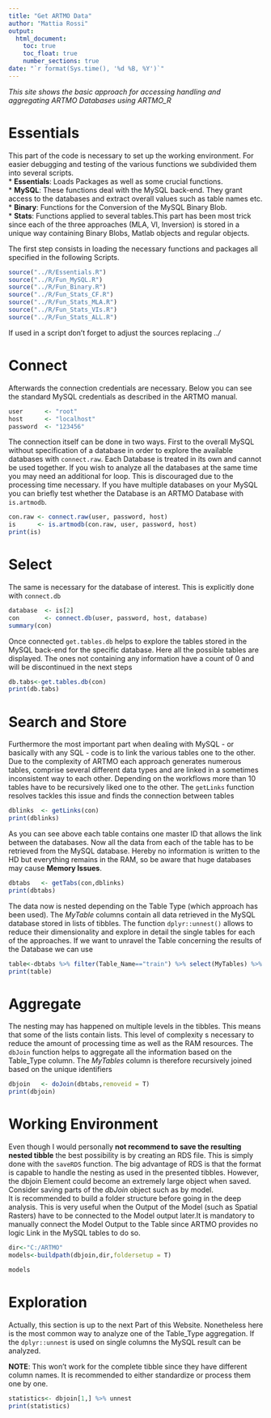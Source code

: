 ```yaml
---
title: "Get ARTMO Data"
author: "Mattia Rossi"
output:
  html_document:
    toc: true
    toc_float: true
    number_sections: true
date: "`r format(Sys.time(), '%d %B, %Y')`"
---
```


*This site shows the basic approach for accessing handling and aggregating ARTMO Databases using ARTMO_R*

# Essentials

This part of the code is necessary to set up the working environment. For easier debugging and testing of the various functions  we subdivided them into several scripts.  
* **Essentials**: Loads Packages as well as some crucial functions.  
* **MySQL**: These functions deal with the MySQL back-end. They grant access to the databases and extract overall values such as table names etc.  
* **Binary**: Functions for the Conversion of the MySQL Binary Blob.  
* **Stats**: Functions applied to several tables.This part has been most trick since each of the three approaches (MLA, VI, Inversion) is stored in a unique way containing Binary Blobs, Matlab objects and regular objects.

The first step consists in loading the necessary functions and packages all specified in the following Scripts.

```r
source("../R/Essentials.R")
source("../R/Fun_MySQL.R")
source("../R/Fun_Binary.R")
source("../R/Fun_Stats_CF.R")
source("../R/Fun_Stats_MLA.R")
source("../R/Fun_Stats_VIs.R")
source("../R/Fun_Stats_ALL.R")
```

If used in a script don't forget to adjust the sources replacing *../*

# Connect

Afterwards the connection credentials are necessary. Below you can see the standard MySQL credentials as described in the ARTMO manual.

```r
user      <- "root"
host      <- "localhost"
password  <- "123456"
```

The connection itself can be done in two ways. First to the overall MySQL without specification of a database in order to explore the available databases with `connect.raw`. Each Database is treated in its own and cannot be used together. If you wish to analyze all the databases at the same time you may need an additional for loop. This is discouraged due to the processing time necessary. If you have multiple databases on your MySQL you can briefly test whether the Database is an ARTMO Database with `is.artmodb`.

```r

con.raw <- connect.raw(user, password, host)
is      <- is.artmodb(con.raw, user, password, host)
print(is)

```

# Select

The same is necessary for the database of interest. This is explicitly done with `connect.db`
```r

database  <- is[2]
con       <- connect.db(user, password, host, database)
summary(con)
```

Once connected `get.tables.db` helps to explore the tables stored in the MySQL back-end for the specific database. Here all the possible tables are displayed. The ones not containing any information have a count of 0 and will be discontinued in the next steps

```r
db.tabs<-get.tables.db(con)
print(db.tabs)
```

# Search and Store

Furthermore the most important part when dealing with MySQL - or basically with any SQL - code is to link the various tables one to the other. Due to the complexity of ARTMO each approach generates numerous tables, comprise several different data types and are linked in a sometimes inconsistent way to each other. Depending on the workflows more than 10 tables have to be recursively liked one to the other. The `getLinks` function resolves tackles this issue and finds the connection between tables

```r

dblinks  <- getLinks(con)
print(dblinks)

```

As you can see above each table contains one master ID that allows the link between the databases. Now all the data from each of the table has to be retrieved from the MySQL database. Hereby no information is written to the HD but everything remains in the RAM, so be aware that huge databases may cause **Memory Issues**.

```r
dbtabs   <- getTabs(con,dblinks)
print(dbtabs)
```

The data now is nested depending on the Table Type (which approach has been used). The *MyTable* columns contain all data retrieved in the MySQL database stored in lists of tibbles. The function `dplyr::unnest()` allows to reduce their dimensionality and explore in detail the single tables for each of the approaches. If we want to unravel the Table concerning the results of the Database we can use

```r
table<-dbtabs %>% filter(Table_Name=="train") %>% select(MyTables) %>% unnest
print(table)
```

# Aggregate

The nesting may has happened on multiple levels in the tibbles. This means that some of the lists contain lists. This level of complexity s necessary to reduce the amount of processing time as well as the RAM resources. The `dbJoin` function helps to aggregate all the information based on the Table_Type column. The *MyTables* column is therefore recursively joined based on the unique identifiers

```r
dbjoin   <- doJoin(dbtabs,removeid = T)
print(dbjoin)
```

# Working Environment

Even though I would personally **not recommend to save the resulting nested tibble** the best possibility is by creating an RDS file. This is simply done with the `saveRDS` function. The big advantage of RDS is that the format is capable to handle the nesting as used in the presented tibbles. However, the dbjoin Element could become an extremely large object when saved. Consider saving parts of the *dbJoin* object such as by model.  
It is  recommended to build a folder structure before going in the deep analysis. This is very useful when the Output of the Model (such as Spatial Rasters) have to be connected to the Model output later.It is mandatory to manually connect the Model Output to the Table since ARTMO provides no logic Link in the MySQL tables to do so.

```r

dir<-"C:/ARTMO"
models<-buildpath(dbjoin,dir,foldersetup = T)

models

```


# Exploration

Actually, this section is up to the next Part of this Website. Nonetheless here is the most common way to analyze one of the Table_Type aggregation. If the `dplyr::unnest` is used on single columns the MySQL result can be analyzed.

**NOTE**: This won't work for the complete tibble since they have different column names. It is recommended to either standardize or process them one by one.

```r
statistics<- dbjoin[1,] %>% unnest
print(statistics)
```




